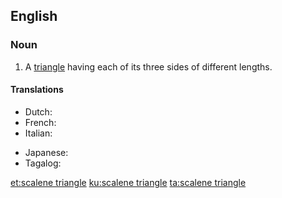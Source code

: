 ==English==

===Noun===
{{en-noun|head=[[scalene]] [[triangle]]}}

# {{label|en|geometry}} A [[triangle]] having each of its three sides of different lengths.

====Translations====
{{trans-top|triangle having each of its three sides of different lengths}}
* Dutch: {{t|nl|ongelijkzijdige driehoek}}
* French: {{t|fr|triangle scalène|f}}
* Italian: {{t|it|triangolo scaleno|m}}
{{trans-mid}}
* Japanese: {{t+|ja|不等辺三角形|tr=futouhen-sankakukei}}
* Tagalog: {{t|tl|tagibang na tatsiha}}
{{trans-bottom}}

[[et:scalene triangle]]
[[ku:scalene triangle]]
[[ta:scalene triangle]]